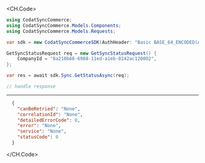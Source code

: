 
<CH.Code>
```csharp GetStatus.cs
using CodatSyncCommerce;
using CodatSyncCommerce.Models.Components;
using CodatSyncCommerce.Models.Requests;

var sdk = new CodatSyncCommerceSDK(AuthHeader: "Basic BASE_64_ENCODED(API_KEY)");

GetSyncStatusRequest req = new GetSyncStatusRequest() {
    CompanyId = "8a210b68-6988-11ed-a1eb-0242ac120002",
};

var res = await sdk.Sync.GetStatusAsync(req);

// handle response
```
---

```json Example Response
  {
    "canBeRetried": "None",
    "correlationId": "None",
    "detailedErrorCode": 0,
    "error": "None",
    "service": "None",
    "statusCode": 0
  }
```
</CH.Code>

